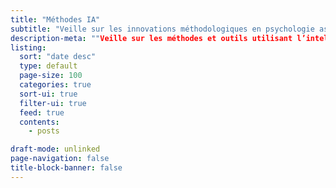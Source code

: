 ```yaml
---
title: "Méthodes IA"
subtitle: "Veille sur les innovations méthodologiques en psychologie assistée par IA"
description-meta: ""Veille sur les méthodes et outils utilisant l’intelligence artificielle dans la recherche en psychologie. Résumés d’articles, innovations et applications concrètes.""
listing: 
  sort: "date desc"
  type: default
  page-size: 100
  categories: true
  sort-ui: true
  filter-ui: true
  feed: true
  contents: 
    - posts

draft-mode: unlinked
page-navigation: false
title-block-banner: false
---
```

